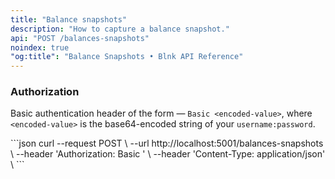 ```yaml
---
title: "Balance snapshots"
description: "How to capture a balance snapshot."
api: "POST /balances-snapshots"
noindex: true
"og:title": "Balance Snapshots • Blnk API Reference"
---
```



### Authorization
Basic authentication header of the form — `Basic <encoded-value>`, where `<encoded-value>` is the base64-encoded string of your `username:password`.

<RequestExample>
```json
curl --request POST \
  --url http://localhost:5001/balances-snapshots \
  --header 'Authorization: Basic <encoded-value>' \
  --header 'Content-Type: application/json' \
```
</RequestExample>

<NeedHelp />